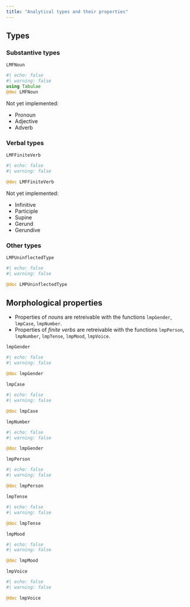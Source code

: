 ```yaml
---
title: "Analytical types and their properties"
---
```




## Types



### Substantive types

`LMFNoun`

:::{.callout-note appearance="minimal"}
```julia
#| echo: false
#| warning: false
using Tabulae
@doc LMFNoun
```
:::

Not yet implemented:

- Pronoun
- Adjective
- Adverb




### Verbal types

`LMFFiniteVerb`

:::{.callout-note appearance="minimal"}
```julia
#| echo: false
#| warning: false

@doc LMFFiniteVerb
```
:::


Not yet implemented:

- Infinitive
- Participle
- Supine
- Gerund
- Gerundive


### Other types

`LMPUninflectedType`

:::{.callout-note appearance="minimal"}
```julia
#| echo: false
#| warning: false

@doc LMPUninflectedType
```
:::



## Morphological properties

- Properties of *noun*s are retreivable with the functions `lmpGender`, `lmpCase`, `lmpNumber`.
- Properties of *finite verbs* are retreivable with the functions `lmpPerson`, `lmpNumber`, `lmpTense`, `lmpMood`, `lmpVoice`.

`lmpGender`

:::{.callout-note appearance="minimal"}
```julia
#| echo: false
#| warning: false

@doc lmpGender
```
:::



`lmpCase`

:::{.callout-note appearance="minimal"}
```julia
#| echo: false
#| warning: false

@doc lmpCase
```
:::


`lmpNumber`

:::{.callout-note appearance="minimal"}
```julia
#| echo: false
#| warning: false

@doc lmpGender
```
:::



`lmpPerson`

:::{.callout-note appearance="minimal"}
```julia
#| echo: false
#| warning: false

@doc lmpPerson
```
:::


`lmpTense`

:::{.callout-note appearance="minimal"}
```julia
#| echo: false
#| warning: false

@doc lmpTense
```
:::


`lmpMood`

:::{.callout-note appearance="minimal"}
```julia
#| echo: false
#| warning: false

@doc lmpMood
```
:::


`lmpVoice`

:::{.callout-note appearance="minimal"}
```julia
#| echo: false
#| warning: false

@doc lmpVoice
```
:::





